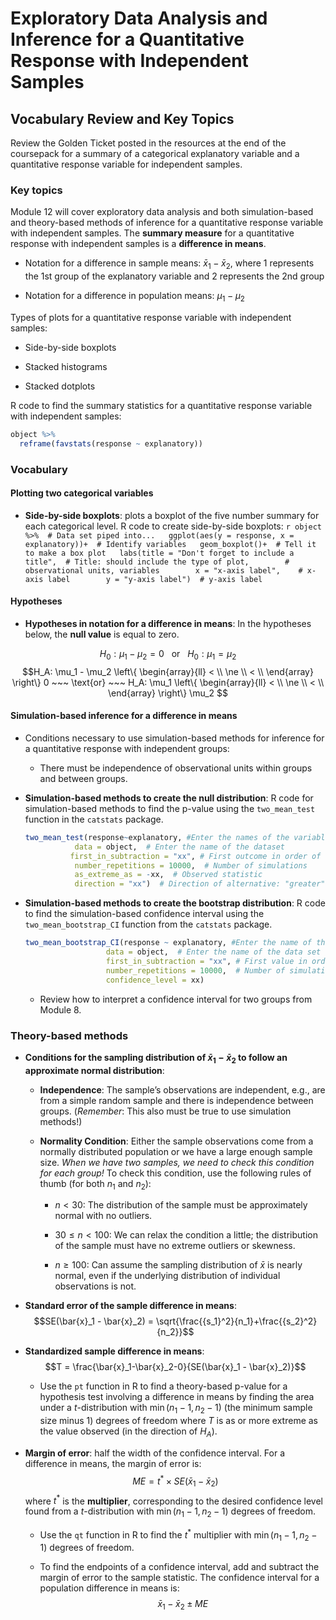 # Exploratory Data Analysis and Inference for a Quantitative Response with Independent Samples

## Vocabulary Review and Key Topics

Review the Golden Ticket posted in the resources at the end of the coursepack for a summary of a categorical explanatory variable and a quantitative response variable for independent samples.  

### Key topics

Module 12 will cover exploratory data analysis and both simulation-based and theory-based methods of inference for a quantitative response variable with independent samples. The **summary measure** for a quantitative response with independent samples is a **difference in means**. 

* Notation for a difference in sample means: $\bar{x}_1 - \bar{x}_2$, where 1 represents the 1st group of the explanatory variable and 2 represents the 2nd group

* Notation for a difference in population means: $\mu_1 - \mu_2$

Types of plots for a quantitative response variable with independent samples:

* Side-by-side boxplots

* Stacked histograms

* Stacked dotplots

R code to find the summary statistics for a quantitative response variable with independent samples:
```r
object %>%
  reframe(favstats(response ~ explanatory))
```


### Vocabulary

#### Plotting two categorical variables {-}

* **Side-by-side boxplots**: plots a boxplot of the five number summary for each categorical level. R code to create side-by-side boxplots:
    ```r
object %>%  # Data set piped into...
  ggplot(aes(y = response, x = explanatory))+  # Identify variables
  geom_boxplot()+  # Tell it to make a box plot
  labs(title = "Don't forget to include a title",  # Title: should include the type of plot,
       # observational units, variables
       x = "x-axis label",    # x-axis label
       y = "y-axis label")  # y-axis label
    ```


\vspace{1mm}

#### Hypotheses {-}

* **Hypotheses in notation for a difference in means**: In the hypotheses below, the **null value** is equal to zero.

$$H_0: \mu_1 - \mu_2 = 0 ~~~ \text{or}~~~ H_0: \mu_1 = \mu_2 $$
$$H_A: \mu_1 - \mu_2 \left\{
\begin{array}{ll}
< \\
\ne \\
< \\
\end{array}
\right\}
0 
~~~ \text{or} ~~~ H_A:
\mu_1 \left\{
\begin{array}{ll}
< \\
\ne \\
< \\
\end{array}
\right\}
\mu_2 $$

#### Simulation-based inference for a difference in means {-}

* Conditions necessary to use simulation-based methods for inference for a quantitative response with independent groups:

    * There must be independence of observational units within groups and between groups.

* **Simulation-based methods to create the null distribution**: R code for simulation-based methods to find the p-value using the `two_mean_test` function in the `catstats` package.

    ```r
two_mean_test(response~explanatory, #Enter the names of the variables 
               data = object,  # Enter the name of the dataset
              first_in_subtraction = "xx", # First outcome in order of subtraction 
               number_repetitions = 10000,  # Number of simulations 
               as_extreme_as = -xx,  # Observed statistic 
               direction = "xx")  # Direction of alternative: "greater", "less", or "two-sided"
    ```


* **Simulation-based methods to create the bootstrap distribution**: R code to find the simulation-based confidence interval using the `two_mean_bootstrap_CI` function from the `catstats` package.

    ```r
two_mean_bootstrap_CI(response ~ explanatory, #Enter the name of the variables
                      data = object,  # Enter the name of the data set
                      first_in_subtraction = "xx", # First value in order of subtraction
                      number_repetitions = 10000,  # Number of simulations
                      confidence_level = xx)
    ```

    * Review how to interpret a confidence interval for two groups from Module 8.

### Theory-based methods {-}

* **Conditions for the sampling distribution of $\bar{x}_1 - \bar{x}_2$ to follow an approximate normal distribution**:

    * **Independence**: The sample’s observations are independent, e.g., are from a simple random sample and there is independence between groups. (*Remember*: This also must be true to use simulation methods!)

     * **Normality Condition**: Either the sample observations come from a normally distributed population or we have a large enough sample size.  _When we have two samples, we need to check this condition for each group!_ To check this condition, use the following rules of thumb (for both $n_1$ and $n_2$):
     
         - $n < 30$: The distribution of the sample must be approximately normal with no outliers.
         
         - $30 \le n < 100$: We can relax the condition a little; the distribution of the sample must have no extreme outliers or skewness.
         
         - $n \ge 100$: Can assume the sampling distribution of $\bar{x}$ is nearly normal, even if the underlying distribution of individual observations is not.
         
* **Standard error of the sample difference in means**:
$$SE(\bar{x}_1 - \bar{x}_2) = \sqrt{\frac{{s_1}^2}{n_1}+\frac{{s_2}^2}{n_2}}$$

* **Standardized sample difference in means**:
$$T = \frac{\bar{x}_1-\bar{x}_2-0}{SE(\bar{x}_1 - \bar{x}_2)}$$
    * Use the `pt` function in R to find a theory-based p-value for a hypothesis test involving a difference in means by finding the area under a $t$-distribution with $\min(n_1-1, n_2-1)$ (the minimum sample size minus 1) degrees of freedom where $T$ is as or more extreme as the value observed (in the direction of $H_A$).

* **Margin of error**: half the width of the confidence interval. For a difference in means, the margin of error is:
$$ME = t^* \times SE(\bar{x}_1 - \bar{x}_2)$$
where $t^*$ is the **multiplier**, corresponding to the desired confidence level found from a $t$-distribution with $\min(n_1-1, n_2-1)$ degrees of freedom. 

    * Use the `qt` function in R to find the $t^*$ multiplier with $\min(n_1-1, n_2-1)$ degrees of freedom.

    * To find the endpoints of a confidence interval, add and subtract the margin of error to the sample statistic. The confidence interval for a population difference in means is:
    $$\bar{x}_1 - \bar{x}_2 \pm ME$$



\newpage